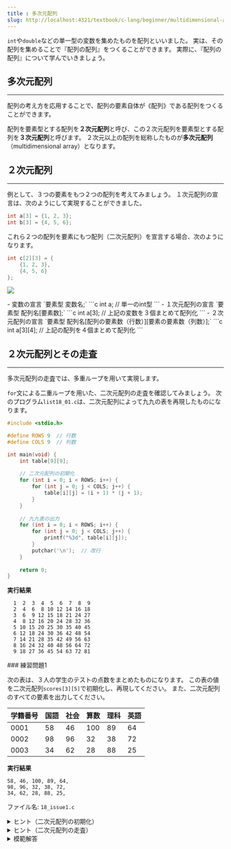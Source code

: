 ```yaml
---
title : 多次元配列
slug: http://localhost:4321/textbook/c-lang/beginner/multidimensional-array
---
```




`int`や`double`などの単一型の変数を集めたものを配列といいました。
実は、その配列を集めることで『配列の配列』をつくることができます。
実際に、『配列の配列』について学んでいきましょう。


## 多次元配列
---

配列の考え方を応用することで、配列の要素自体が《配列》である配列をつくることができます。

配列を要素型とする配列を**２次元配列**と呼び、この２次元配列を要素型とする配列を**３次元配列**と呼びます。
２次元以上の配列を総称したものが**多次元配列**（multidimensional array）となります。


## ２次元配列
---

例として、３つの要素をもつ２つの配列を考えてみましょう。
１次元配列の宣言は、次のようにして実現することができました。

```c
int a[3] = {1, 2, 3};
int b[3] = {4, 5, 6};
```

これら２つの配列を要素にもつ配列（二次元配列）を宣言する場合、次のようになります。

```c
int c[2][3] = {
    {1, 2, 3},
    {4, 5, 6}
};
```

![](/public/chap18_multi_arr.drawio.svg)

<Aside type="note" title="２次元配列の宣言">
- 変数の宣言
`要素型 変数名;`
```c
int a;  // 単一のint型
```
- １次元配列の宣言
`要素型 配列名[要素数];`
```c
int a[3];  // 上記の変数を３個まとめて配列化
```
- ２次元配列の宣言
`要素型 配列名[配列の要素数（行数）][要素の要素数（列数）];`
```c
int a[3][4];  // 上記の配列を４個まとめて配列化
```
</Aside>


## ２次元配列とその走査
---

多次元配列の走査では、多重ループを用いて実現します。

`for`文による二重ループを用いた、二次元配列の走査を確認してみましょう。
次のプログラム`list18_01.c`は、二次元配列によって九九の表を再現したものになります。

```c title="list18_01.c"
#include <stdio.h>

#define ROWS 9  // 行数
#define COLS 9  // 列数

int main(void) {
    int table[9][9];
    
    // 二次元配列の初期化
    for (int i = 0; i < ROWS; i++) {
        for (int j = 0; j < COLS; j++) {
            table[i][j] = (i + 1) * (j + 1);
        }
    }
    
    // 九九表の出力
    for (int i = 0; i < ROWS; i++) {
        for (int j = 0; j < COLS; j++) {
            printf("%3d", table[i][j]);
        }
        putchar('\n');  // 改行
    }
    
    return 0;
}
```

**実行結果**
```
  1  2  3  4  5  6  7  8  9
  2  4  6  8 10 12 14 16 18
  3  6  9 12 15 18 21 24 27
  4  8 12 16 20 24 28 32 36
  5 10 15 20 25 30 35 40 45
  6 12 18 24 30 36 42 48 54
  7 14 21 28 35 42 49 56 63
  8 16 24 32 40 48 56 64 72
  9 18 27 36 45 54 63 72 81
```


<Card>
### 練習問題1

次の表は、３人の学生のテストの点数をまとめたものになります。
この表の値を二次元配列`scores[3][5]`で初期化し、再現してください。
また、二次元配列のすべての要素を出力してください。

| 学籍番号 | 国語 | 社会 | 算数 | 理科 | 英語 |
| -------- | ---- | ---- | ---- | ---- | ---- |
|   0001   |   58 |   46 |  100 |   89 |   64 |
|   0002   |   98 |   96 |   32 |   38 |   72 |
|   0003   |   34 |   62 |   28 |   88 |   25 |

**実行結果**
```
58, 46, 100, 89, 64, 
98, 96, 32, 38, 72, 
34, 62, 28, 88, 25, 
```
ファイル名: `18_issue1.c`
<details>
<summary>ヒント（二次元配列の初期化）</summary>
<Aside type="tip">
表の値を用いることで、次のようにな二次元配列を作成しましょう。

```c
int scores[3][5] = {
    {58,  46, 100,  89,  64},  // 学籍番号 0001
    {98,  96,  32,  38,  72},  // 学籍番号 0002
    {34,  62,  28,  88,  25}   // 学籍番号 0003
};
```
</Aside>
</details>
<details>
<summary>ヒント（二次元配列の走査）</summary>
<Aside type="tip">
３行５列の要素を持つ二次元配列の走査は、`for`文による二重ループを用いて、次のように実現されます。
適宜改行をはさむことで、出力結果を整形してみましょう。

```c
for (int i = 0; i < 3; i++) {
    for (int j = 0; j < 5; j++) {
        printf("%d, ", scores[i][j]);
    }
    printf("\n");  // 改行
}
```
</Aside>
</details>
<details>
<summary>模範解答</summary>
```c title="18_issue1.c"
#include <stdio.h>

int main(void) {
    int scores[3][5] = {
        {58,  46, 100,  89,  64},  // 学籍番号 0001
        {98,  96,  32,  38,  72},  // 学籍番号 0002
        {34,  62,  28,  88,  25}   // 学籍番号 0003
    };
    
    for (int i = 0; i < 3; i++) {
        for (int j = 0; j < 5; j++) {
            printf("%d, ", scores[i][j]);
        }
        printf("\n");  // 改行
    }
    
    return 0;
}
```
</details>
</Card>


<Card>
### 練習問題2

練習問題１の表にある３人の学生の平均点を、一次元配列`avg[3]`を用いることで算出して格納しなさい。

**実行結果**
```
0001: 71.4
0002: 67.2
0003: 47.4
```
ファイル名: `18_issue2.c`
<details>
<summary>ヒント</summary>
<Aside type="tip">
平均値の算出にあたって、`avg[3]`の要素は`double`型で`0`になるように初期化しましょう。
```
double avg[3] = {0};
```

また、`for`文による二重ループを用いて、一時的に合計点を求め、教科数で割ることにより平均点を求めましょう。
```
for (int i = 0; i < 3; i++) {
    for (int j = 0; j < 5; j++) {
        avg[i] += scores[i][j];  // 合計点数を算出
    }
    avg[i] /= 5;  // 平均点数を算出
}
```
</Aside>
</details>
<details>
<summary>模範解答</summary>
```c title="18_issue2.c"
#include <stdio.h>

int main(void) {
    int scores[3][5] = {
        {58,  46, 100,  89,  64},  // 学籍番号 0001
        {98,  96,  32,  38,  72},  // 学籍番号 0002
        {34,  62,  28,  88,  25}   // 学籍番号 0003
    };
    
    double avg[3] = {0};
    
    for (int i = 0; i < 3; i++) {
        for (int j = 0; j < 5; j++) {
            avg[i] += scores[i][j];  // 合計点数を算出
        }
        avg[i] /= 5;  // 平均点数を算出
    }
    
    // 結果の出力
    for (int i = 0; i < 3; i++) {
        printf("%04d: %.1f\n", i + 1, avg[i]);
    }
    
    return 0;
}
```
</details>
</Card>
